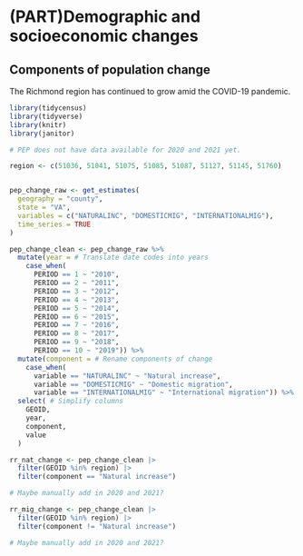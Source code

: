# (PART)Demographic and socioeconomic changes {.unnumbered}

## Components of population change{#part-1-1}

The Richmond region has continued to grow amid the COVID-19 pandemic. 

```r
library(tidycensus)
library(tidyverse)
library(knitr)
library(janitor)

```

```r

# PEP does not have data available for 2020 and 2021 yet.

region <- c(51036, 51041, 51075, 51085, 51087, 51127, 51145, 51760)


pep_change_raw <- get_estimates(
  geography = "county",
  state = "VA",
  variables = c("NATURALINC", "DOMESTICMIG", "INTERNATIONALMIG"),
  time_series = TRUE
)

pep_change_clean <- pep_change_raw %>% 
  mutate(year = # Translate date codes into years
    case_when(
      PERIOD == 1 ~ "2010",
      PERIOD == 2 ~ "2011",
      PERIOD == 3 ~ "2012",
      PERIOD == 4 ~ "2013",
      PERIOD == 5 ~ "2014",
      PERIOD == 6 ~ "2015",
      PERIOD == 7 ~ "2016",
      PERIOD == 8 ~ "2017",
      PERIOD == 9 ~ "2018",
      PERIOD == 10 ~ "2019")) %>%
  mutate(component = # Rename components of change
    case_when(
      variable == "NATURALINC" ~ "Natural increase",
      variable == "DOMESTICMIG" ~ "Domestic migration",
      variable == "INTERNATIONALMIG" ~ "International migration")) %>% 
  select( # Simplify columns
    GEOID,
    year,
    component,
    value
  )

rr_nat_change <- pep_change_clean |> 
  filter(GEOID %in% region) |> 
  filter(component == "Natural increase")

# Maybe manually add in 2020 and 2021?

```

```r

rr_mig_change <- pep_change_clean |> 
  filter(GEOID %in% region) |> 
  filter(component != "Natural increase")

# Maybe manually add in 2020 and 2021?


```

```r

```

